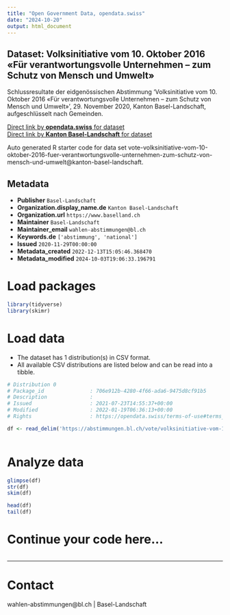 ```yaml
---
title: "Open Government Data, opendata.swiss"
date: "2024-10-20"
output: html_document
---
```


## Dataset: Volksinitiative vom 10. Oktober 2016 «Für verantwortungsvolle Unternehmen – zum Schutz von Mensch und Umwelt»

Schlussresultate der eidgenössischen Abstimmung 'Volksinitiative vom 10. Oktober 2016 «Für verantwortungsvolle Unternehmen – zum Schutz von Mensch und Umwelt»', 29. November 2020, Kanton Basel-Landschaft, aufgeschlüsselt nach Gemeinden.

[Direct link by **opendata.swiss** for dataset](https://opendata.swiss/de/dataset/volksinitiative-vom-10-oktober-2016-fur-verantwortungsvolle-unternehmen-zum-schutz-von-mensch-u1)<br>
[Direct link by **Kanton Basel-Landschaft** for dataset](https://abstimmungen.bl.ch/vote/volksinitiative-vom-10-oktober-2016-fuer-verantwortungsvolle-unternehmen-zum-schutz-von-mensch-und-umwelt/data)

Auto generated R starter code for data set vote-volksinitiative-vom-10-oktober-2016-fuer-verantwortungsvolle-unternehmen-zum-schutz-von-mensch-und-umwelt@kanton-basel-landschaft.

## Metadata

- **Publisher** `Basel-Landschaft`
- **Organization.display_name.de** `Kanton Basel-Landschaft`
- **Organization.url** `https://www.baselland.ch`
- **Maintainer** `Basel-Landschaft`
- **Maintainer_email** `wahlen-abstimmungen@bl.ch`
- **Keywords.de** `['abstimmung', 'national']`
- **Issued** `2020-11-29T00:00:00`
- **Metadata_created** `2022-12-13T15:05:46.368470`
- **Metadata_modified** `2024-10-03T19:06:33.196791`


# Load packages

```r

library(tidyverse)
library(skimr)

```

# Load data

-   The dataset has 1 distribution(s) in CSV format.
-   All available CSV distributions are listed below and can be read into a tibble.

```r

# Distribution 0
# Package_id               : 706e912b-4280-4f66-ada6-9475d8cf91b5
# Description              : 
# Issued                   : 2021-07-23T14:55:37+00:00
# Modified                 : 2022-01-19T06:36:13+00:00
# Rights                   : https://opendata.swiss/terms-of-use#terms_by

df <- read_delim('https://abstimmungen.bl.ch/vote/volksinitiative-vom-10-oktober-2016-fuer-verantwortungsvolle-unternehmen-zum-schutz-von-mensch-und-umwelt/data-csv')



```

# Analyze data

```r

glimpse(df)
str(df)
skim(df)

head(df)
tail(df)

```

# Continue your code here...

```r

```

------------------------------------------------------------------------

# Contact

wahlen-abstimmungen@bl.ch | Basel-Landschaft
